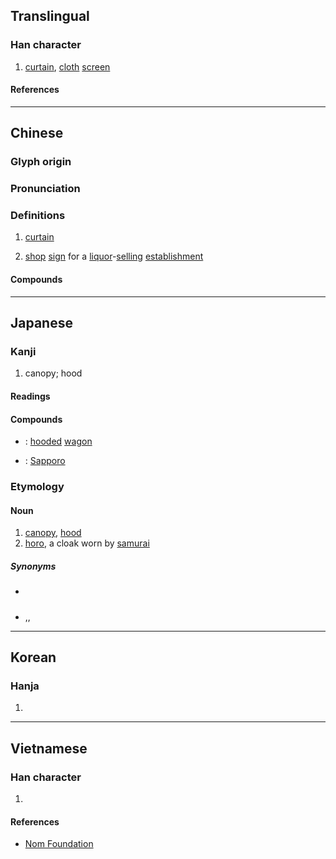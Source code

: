 {{character info}}
==Translingual==
{{Han stroke|[[File:幌 - U+05E4C - KanjiVG stroke order.svg]]}}

===Han character===
{{Han char|rn=50|rad=巾|as=10|sn=13|four=46211|canj=LBAFU|ids=⿰巾晃}}

# [[curtain]], [[cloth]] [[screen]]

====References====
{{Han ref|kx=0335.020|dkj=09022|dj=0642.080|hdz=10750.010|uh=5E4C}}

----

==Chinese==
{{zh-forms}}

===Glyph origin===
{{Han etym}}

===Pronunciation===
{{zh-pron
|m=huǎng
|c=fong2
|mn=ml:hóng/twv:hián
|mn_note=hóng - literary
|mc=y
|oc=y
|cat=
}}

===Definitions===
{{zh-hanzi}}

# {{lb|zh|literary}} [[curtain]]
# [[shop]] [[sign]] for a [[liquor]]-[[selling]] [[establishment]]

====Compounds====
{{zh-der|作幌子|做幌子|幌子|岫幌|掛幌子|明幌幌|演幌|打幌|油幌幌|掛了幌子|札幌|裝幌子|鬥幌子|點頭幌腦|酒幌}}

----

==Japanese==

===Kanji===
{{ja-kanji|grade=|rs=巾10}}

# canopy; hood

====Readings====
{{ja-readings
|goon=おう<わう
|kanon=こう<くわう
|kun=ほろ-
}}

====Compounds====
{{der-top|Compounds}}
* {{ja-r|幌馬車|ほろばしゃ}}: [[hooded]] [[wagon]]
* {{ja-r|札幌|さっぽろ}}: [[Sapporo]]
{{der-bottom}}

===Etymology===
{{ja-kanjitab|ほろ|yomi=kun}}

====Noun====
{{ja-noun|ほろ}}
# [[canopy]], [[hood]]
# [[horo]], a cloak worn by [[samurai]]

=====Synonyms=====
* {{sense|canopy or hood}} {{ja-r|袰|ほろ}}
* {{sense|cloak worn by samurai}} {{ja-r|母衣|ほろ}},{{ja-r|保呂|ほろ}},{{ja-r|袰|ほろ}}

----

==Korean==

===Hanja===
{{ko-hanja|황}}

# {{rfdef|ko|sort=巾10}}

----

==Vietnamese==

===Han character===
{{vi-readings|rs=巾10|reading=hoảng}}

# {{rfdef|vi|sort=巾10}}

====References====
* [http://nomfoundation.org/common/nom_details.php?codepoint=5e4c Nom Foundation]